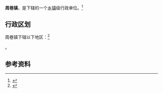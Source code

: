 {{中国乡级行政区|42/09/21/102/000}}

'''周巷镇'''，是{{PRC admin/fullname|42/09/21/102/000|3}}下辖的一个[[乡镇|乡镇]]级行政单位。<ref>{{PRC admin/ref sgc|{{PRC admin/parent|42/09/21/102/000}}}}</ref>

== 行政区划 ==

周巷镇下辖以下地区：<ref>{{PRC admin/ref sgc|42/09/21/102/000}}</ref>

{{PRC admin/children|42/09/21/102/000}}。

== 参考资料 ==

{{reflist}}

{{行政区划小作品}}
{{PRC admin/navcat|42/09/21/102/000}}
